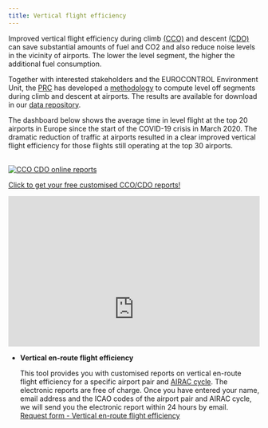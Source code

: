 ```yaml
---
title: Vertical flight efficiency
---
```


<style type="text/css">
.img-responsive {
    margin: 0 auto;
    max-width: 75%
}

.resp-container {
    position: relative;
    overflow: hidden;
    padding-top: 60.0%;
}

.resp-iframe {
    position: absolute;
    top: 0;
    left: 0;
    width: 100%;
    height: 150%;
    border: 0;
}
</style>

<style>
img + em {
text-align: center;
}

img + em:before {
content: ' ';
display: block;
}
</style>


<style>
  i.fa.pru {color: #337ab7;}
</style>

<style>
table, th, td {
  border: 0px;
  border-collapse: collapse;
}
th, td {
  padding: 10px;
}
</style>
<div class="container">
<div class="row align-items-start">
<div class="col-12 col-md-8">
Improved vertical flight efficiency during climb [(CCO)](/acronym/cco/) and descent [(CDO)](/acronym/cdo/) can save substantial amounts of fuel and CO2 and also reduce noise levels in the vicinity of airports. The lower the level segment, the higher the additional fuel consumption.

Together with interested stakeholders and the EUROCONTROL Environment Unit, the [PRC](/about/prc/) has developed a [methodology](/methodology/cd-vertical-flight-efficiency-pi/) to compute level off segments during climb and descent at airports. The results are available for download in our [data repository](/data/). 

The dashboard below shows the average time in level flight at the top 20 airports in Europe since the start of the COVID-19 crisis in March 2020. The dramatic reduction of traffic at airports resulted in a clear improved vertical flight efficiency for those flights still operating at the top 30 airports.  
</div>
<br>
<div class="col-6 col-md-4">
<div class="card"><a href="https://docs.google.com/forms/d/1DpbdlNX_DOEAp4vMdAM5L6vrrC4U5MIW9DDGEZmaTo4/viewform?edit_requested=true">
  <img class="card-img-top" src="/images/landing/cdo_icon.jpg" alt="CCO CDO online reports">
  <div class="card-body"><p class="card-text">Click to get your free customised CCO/CDO reports!</p></div></a>
</div></div></div></div>

<div class="resp-container">
<iframe class="resp-iframe" src="https://datastudio.google.com/embed/reporting/260b4637-9092-4b56-88c3-9b7055b390c7/page/W5oMB" frameborder="0" style="border:0" allowfullscreen></iframe>
</div>

* **Vertical en-route flight efficiency**

    This tool provides you with customised reports on vertical en-route flight efficiency for a specific airport pair and
    [AIRAC cycle](https://www.nm.eurocontrol.int/RAD/common/airac_dates.html).
    The electronic reports are free of charge. Once you have entered your name,
    email address and the ICAO codes of the airport pair and AIRAC cycle,
    we will send you the electronic report within 24 hours by email.<br>
    [Request form - Vertical en-route flight efficiency](https://docs.google.com/forms/d/e/1FAIpQLSchVvk9i76lC0DP1g3nc5MWeFueavX-0f2PR4odAVftlj8fLw/viewform?edit_requested=true) 

[vfews]: https://www.eurocontrol.int/news/reducing-vertical-flight-inefficiency-vfe-improve-network-performance "Vertical Flight Efficiency workshop, Nov 2018"
